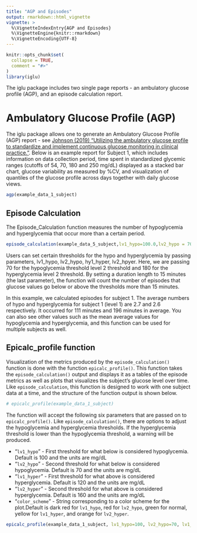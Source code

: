 ```yaml
---
title: "AGP and Episodes"
output: rmarkdown::html_vignette
vignette: >
  %\VignetteIndexEntry{AGP and Episodes}
  %\VignetteEngine{knitr::rmarkdown}
  %\VignetteEncoding{UTF-8}
---
```


```r
knitr::opts_chunk$set(
  collapse = TRUE,
  comment = "#>"
)
library(iglu)
```
The iglu package includes two single page reports - an ambulatory glucose profile (AGP), and an episode calculation report.

# Ambulatory Glucose Profile (AGP)

The iglu package allows one to generate an Ambulatory Glucose Profile (AGP) report - see [Johnson (2019) "Utilizing the ambulatory glucose profile to standardize and implement continuous glucose monitoring in clinical practice."](https://doi.org/10.1089/dia.2019.0034). Below is an example report for Subject 1, which includes information on data collection period, time spent in standardized glycemic ranges (cutoffs of 54, 70, 180 and 250 mg/dL) displayed as a stacked bar chart, glucose variability as measured by %CV, and visualization of quantiles of the glucose profile across days together with daily glucose views. 

```r
agp(example_data_1_subject)
```


## Episode Calculation

The Episode_Calculation function measures the number of hypoglycemia and hyperglycemia that occur more than a certain period.

```r
episode_calculation(example_data_5_subject,lv1_hypo=100.0,lv2_hypo = 70, lv1_hyper= 120.0, lv2_hyper = 180, dur_length = 15)
```

Users can set certain thresholds for the hypo and hyperglycemia by passing parameters, lv1_hypo, lv2_hypo, hy1_hyper, lv2_hpyer. Here, we are passing 70 for the hypoglycemia threshold level 2 threshold and 180 for the hyperglycemia level 2 threshold. By setting a duration length to 15 minutes (the last parameter), the function will count the number of episodes that glucose values go below or above the thresholds more than 15 minutes. 

In this example, we calculated episodes for subject 1. The average numbers of hypo and hyperglycemia for subject 1 (level 1) are 2.7 and 2.6 respectively. It occurred for 111 minutes and 196 minutes in average. You can also see other values such as the mean average values for hypoglycemia and hyperglycemia, and this function can be used for multiple subjects as well.

## Epicalc_profile function

Visualization of the metrics produced by the `episode_calculation()` function is done with the function `epicalc_profile()`. This function takes the `episode_calculation()` output and displays it as a tables of the episode metrics as well as plots that visualizes the subject's glucose level over time. Like `episode_calculation`, this function is designed to work with one subject data at a time, and the structure of the function output is shown below.

```r
# epicalc_profile(example_data_1_subject)
```

The function will accept the following six parameters that are passed on to `epicalc_profile()`. Like `episode_calculation()`, there are options to adjust the hypoglycemia and hyperglycemia thresholds. If the hyperglycemia threshold is lower than the hypoglycemia threshold, a warning will be produced.

* "`lv1_hypo`" - First threshold for what below is considered hypoglycemia. Default is 100 and the units are mg/dL
* "`lv2_hypo`" - Second threshold for what below is considered hypoglycemia. Default is 70 and the units are mg/dL
* "`lv1_hyper`" - First threshold for what above is considered hyperglycemia. Default is 120 and the units are mg/dL
* "`lv2_hyper`" - Second threshold for what above is considered hyperglycemia. Default is 160 and the units are mg/dL
* "`color_scheme`" - String corresponding to a color scheme for the plot.Default is dark red for `lv1_hypo`, red for `lv2_hypo`, green for normal, yellow for `lv1_hyper`, and orange for `lv2_hyper`.

```r
epicalc_profile(example_data_1_subject, lv1_hypo=100, lv2_hypo=70, lv1_hyper=120, lv2_hyper=160, color_scheme="Color Scheme 1")
```
